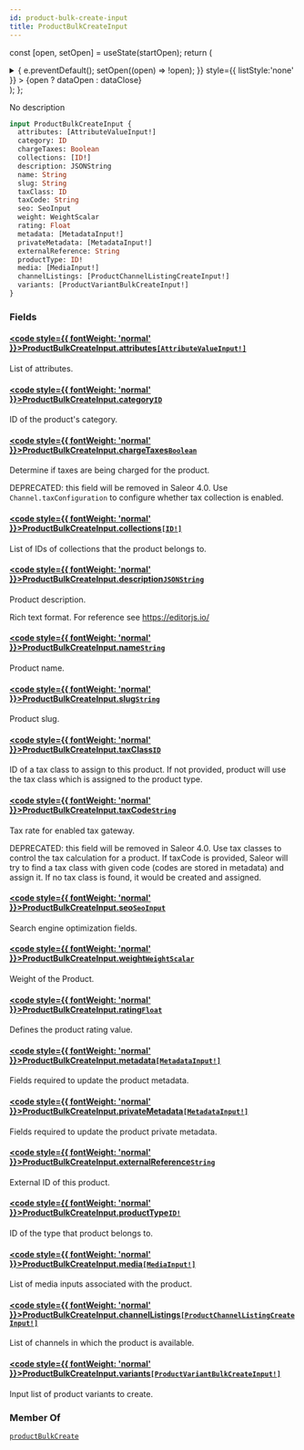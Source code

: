 ```yaml
---
id: product-bulk-create-input
title: ProductBulkCreateInput
---
```






const [open, setOpen] = useState(startOpen);
return (
<details {...(open ? { open: true } : {})} className="details" style={{ border:'none', boxShadow:'none', background:'var(--ifm-background-color)' }}>
<summary
onClick={(e) => {
e.preventDefault();
setOpen((open) => !open);
}}
style={{ listStyle:'none' }} >
{open ? dataOpen : dataClose}
</summary>
{open && children}
</details>
);
};

No description

```graphql
input ProductBulkCreateInput {
  attributes: [AttributeValueInput!]
  category: ID
  chargeTaxes: Boolean
  collections: [ID!]
  description: JSONString
  name: String
  slug: String
  taxClass: ID
  taxCode: String
  seo: SeoInput
  weight: WeightScalar
  rating: Float
  metadata: [MetadataInput!]
  privateMetadata: [MetadataInput!]
  externalReference: String
  productType: ID!
  media: [MediaInput!]
  channelListings: [ProductChannelListingCreateInput!]
  variants: [ProductVariantBulkCreateInput!]
}
```

### Fields

#### [<code style={{ fontWeight: 'normal' }}>ProductBulkCreateInput.<b>attributes</b></code>](#)<Bullet />[`[AttributeValueInput!]`](../../../api-reference/attributes/inputs/attribute-value-input.mdx) <Badge class="badge badge--secondary" text="list"/> <Badge class="badge badge--secondary" text="input"/> <Badge class="badge badge--secondary" text="attributes"/>

List of attributes.

#### [<code style={{ fontWeight: 'normal' }}>ProductBulkCreateInput.<b>category</b></code>](#)<Bullet />[`ID`](../../../api-reference/miscellaneous/scalars/id.mdx) <Badge class="badge badge--secondary" text="scalar"/> <Badge class="badge badge--secondary" text="miscellaneous"/>

ID of the product's category.

#### [<code style={{ fontWeight: 'normal' }}>ProductBulkCreateInput.<b>chargeTaxes</b></code>](#)<Bullet />[`Boolean`](../../../api-reference/miscellaneous/scalars/boolean.mdx) <Badge class="badge badge--secondary" text="scalar"/> <Badge class="badge badge--secondary" text="miscellaneous"/>

Determine if taxes are being charged for the product.

DEPRECATED: this field will be removed in Saleor 4.0. Use `Channel.taxConfiguration` to configure whether tax collection is enabled.

#### [<code style={{ fontWeight: 'normal' }}>ProductBulkCreateInput.<b>collections</b></code>](#)<Bullet />[`[ID!]`](../../../api-reference/miscellaneous/scalars/id.mdx) <Badge class="badge badge--secondary" text="list"/> <Badge class="badge badge--secondary" text="scalar"/> <Badge class="badge badge--secondary" text="miscellaneous"/>

List of IDs of collections that the product belongs to.

#### [<code style={{ fontWeight: 'normal' }}>ProductBulkCreateInput.<b>description</b></code>](#)<Bullet />[`JSONString`](../../../api-reference/miscellaneous/scalars/jsonstring.mdx) <Badge class="badge badge--secondary" text="scalar"/> <Badge class="badge badge--secondary" text="miscellaneous"/>

Product description.

Rich text format. For reference see https://editorjs.io/

#### [<code style={{ fontWeight: 'normal' }}>ProductBulkCreateInput.<b>name</b></code>](#)<Bullet />[`String`](../../../api-reference/miscellaneous/scalars/string.mdx) <Badge class="badge badge--secondary" text="scalar"/> <Badge class="badge badge--secondary" text="miscellaneous"/>

Product name.

#### [<code style={{ fontWeight: 'normal' }}>ProductBulkCreateInput.<b>slug</b></code>](#)<Bullet />[`String`](../../../api-reference/miscellaneous/scalars/string.mdx) <Badge class="badge badge--secondary" text="scalar"/> <Badge class="badge badge--secondary" text="miscellaneous"/>

Product slug.

#### [<code style={{ fontWeight: 'normal' }}>ProductBulkCreateInput.<b>taxClass</b></code>](#)<Bullet />[`ID`](../../../api-reference/miscellaneous/scalars/id.mdx) <Badge class="badge badge--secondary" text="scalar"/> <Badge class="badge badge--secondary" text="miscellaneous"/>

ID of a tax class to assign to this product. If not provided, product will use the tax class which is assigned to the product type.

#### [<code style={{ fontWeight: 'normal' }}>ProductBulkCreateInput.<b>taxCode</b></code>](#)<Bullet />[`String`](../../../api-reference/miscellaneous/scalars/string.mdx) <Badge class="badge badge--secondary" text="scalar"/> <Badge class="badge badge--secondary" text="miscellaneous"/>

Tax rate for enabled tax gateway.

DEPRECATED: this field will be removed in Saleor 4.0. Use tax classes to control the tax calculation for a product. If taxCode is provided, Saleor will try to find a tax class with given code (codes are stored in metadata) and assign it. If no tax class is found, it would be created and assigned.

#### [<code style={{ fontWeight: 'normal' }}>ProductBulkCreateInput.<b>seo</b></code>](#)<Bullet />[`SeoInput`](../../../api-reference/miscellaneous/inputs/seo-input.mdx) <Badge class="badge badge--secondary" text="input"/> <Badge class="badge badge--secondary" text="miscellaneous"/>

Search engine optimization fields.

#### [<code style={{ fontWeight: 'normal' }}>ProductBulkCreateInput.<b>weight</b></code>](#)<Bullet />[`WeightScalar`](../../../api-reference/miscellaneous/scalars/weight-scalar.mdx) <Badge class="badge badge--secondary" text="scalar"/> <Badge class="badge badge--secondary" text="miscellaneous"/>

Weight of the Product.

#### [<code style={{ fontWeight: 'normal' }}>ProductBulkCreateInput.<b>rating</b></code>](#)<Bullet />[`Float`](../../../api-reference/miscellaneous/scalars/float.mdx) <Badge class="badge badge--secondary" text="scalar"/> <Badge class="badge badge--secondary" text="miscellaneous"/>

Defines the product rating value.

#### [<code style={{ fontWeight: 'normal' }}>ProductBulkCreateInput.<b>metadata</b></code>](#)<Bullet />[`[MetadataInput!]`](../../../api-reference/miscellaneous/inputs/metadata-input.mdx) <Badge class="badge badge--secondary" text="list"/> <Badge class="badge badge--secondary" text="input"/> <Badge class="badge badge--secondary" text="miscellaneous"/>

Fields required to update the product metadata.

#### [<code style={{ fontWeight: 'normal' }}>ProductBulkCreateInput.<b>privateMetadata</b></code>](#)<Bullet />[`[MetadataInput!]`](../../../api-reference/miscellaneous/inputs/metadata-input.mdx) <Badge class="badge badge--secondary" text="list"/> <Badge class="badge badge--secondary" text="input"/> <Badge class="badge badge--secondary" text="miscellaneous"/>

Fields required to update the product private metadata.

#### [<code style={{ fontWeight: 'normal' }}>ProductBulkCreateInput.<b>externalReference</b></code>](#)<Bullet />[`String`](../../../api-reference/miscellaneous/scalars/string.mdx) <Badge class="badge badge--secondary" text="scalar"/> <Badge class="badge badge--secondary" text="miscellaneous"/>

External ID of this product.

#### [<code style={{ fontWeight: 'normal' }}>ProductBulkCreateInput.<b>productType</b></code>](#)<Bullet />[`ID!`](../../../api-reference/miscellaneous/scalars/id.mdx) <Badge class="badge badge--secondary" text="non-null"/> <Badge class="badge badge--secondary" text="scalar"/> <Badge class="badge badge--secondary" text="miscellaneous"/>

ID of the type that product belongs to.

#### [<code style={{ fontWeight: 'normal' }}>ProductBulkCreateInput.<b>media</b></code>](#)<Bullet />[`[MediaInput!]`](../../../api-reference/miscellaneous/inputs/media-input.mdx) <Badge class="badge badge--secondary" text="list"/> <Badge class="badge badge--secondary" text="input"/> <Badge class="badge badge--secondary" text="miscellaneous"/>

List of media inputs associated with the product.

#### [<code style={{ fontWeight: 'normal' }}>ProductBulkCreateInput.<b>channelListings</b></code>](#)<Bullet />[`[ProductChannelListingCreateInput!]`](../../../api-reference/products/inputs/product-channel-listing-create-input.mdx) <Badge class="badge badge--secondary" text="list"/> <Badge class="badge badge--secondary" text="input"/> <Badge class="badge badge--secondary" text="products"/>

List of channels in which the product is available.

#### [<code style={{ fontWeight: 'normal' }}>ProductBulkCreateInput.<b>variants</b></code>](#)<Bullet />[`[ProductVariantBulkCreateInput!]`](../../../api-reference/products/inputs/product-variant-bulk-create-input.mdx) <Badge class="badge badge--secondary" text="list"/> <Badge class="badge badge--secondary" text="input"/> <Badge class="badge badge--secondary" text="products"/>

Input list of product variants to create.

### Member Of

[`productBulkCreate`](../../../api-reference/products/mutations/product-bulk-create.mdx) <Badge class="badge badge--secondary" text="mutation"/>
